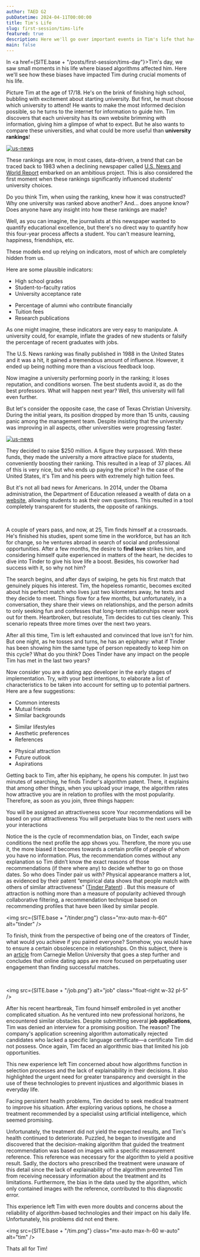 ```yaml
---
author: TAED G2
pubDatetime: 2024-04-11T00:00:00
title: Tim's Life
slug: first-session/tims-life
featured: true
description: Here we'll go over important events in Tim's life that have been affected by bias.
main: false
---
```



In <a href={SITE.base + "/posts/first-session/tims-day"}>Tim's day</a>, we saw small moments in his life where biased algorithms affected him. Here we'll see how these biases have impacted Tim during crucial moments of his life.

Picture Tim at the age of 17/18. He's on the brink of finishing high school, bubbling with excitement about starting university. But first, he must choose which university to attend! He wants to make the most informed decision possible, so he turns to the internet for information to guide him. Tim discovers that each university has its own website brimming with information, giving him a glimpse of what to expect. But he also wants to compare these universities, and what could be more useful than **university rankings**!

<a href="https://www.usnews.com/best-colleges/rankings/national-universities">
  <img
    src={SITE.base + "/us-news.png"}
    alt="us-news"
    class="float-right w-72 pl-5"
  />
</a>

These rankings are now, in most cases, data-driven, a trend that can be traced back to 1983 when a declining newspaper called [U.S. News and World Report](https://www.usnews.com) embarked on an ambitious project. This is also considered the first moment when these rankings significantly influenced students' university choices.

Do you think Tim, when using the ranking, knew how it was constructed? Why one university was ranked above another? And... does anyone know? Does anyone have any insight into how these rankings are made?

Well, as you can imagine, the journalists at this newspaper wanted to quantify educational excellence, but there's no direct way to quantify how this four-year process affects a student. You can't measure learning, happiness, friendships, etc.

These models end up relying on indicators, most of which are completely hidden from us.

Here are some plausible indicators:

<div class="center flex flex-grow justify-center">
  <div>
    <ul>
      <li>High school grades</li>
      <li>Student-to-faculty ratios</li>
      <li>University acceptance rate</li>
    </ul>
  </div>
  <div>
    <ul>
      <li>Percentage of alumni who contribute financially</li>
      <li>Tuition fees</li>
      <li>Research publications</li>
    </ul>
  </div>
</div>

As one might imagine, these indicators are very easy to manipulate. A university could, for example, inflate the grades of new students or falsify the percentage of recent graduates with jobs.

The U.S. News ranking was finally published in 1988 in the United States and it was a hit, it gained a tremendous amount of influence. However, it ended up being nothing more than a viscious feedback loop.

Now imagine a university performing poorly in the ranking; it loses reputation, and conditions worsen. The best students avoid it, as do the best professors. What will happen next year? Well, this university will fall even further.

But let's consider the opposite case, the case of Texas Christian University. During the initial years, its position dropped by more than 15 units, causing panic among the management team. Despite insisting that the university was improving in all aspects, other universities were progressing faster.

<a href="https://www.usnews.com/best-colleges/rankings/national-universities">
  <img
    src={SITE.base + "/tcu.png"}
    alt="us-news"
    class="float-left w-52 pr-8"
  />
</a>

They decided to raise $250 million. A figure they surpassed. With these funds, they made the university a more attractive place for students, conveniently boosting their ranking. This resulted in a leap of 37 places. All of this is very nice, but who ends up paying the price? In the case of the United States, it's Tim and his peers with extremely high tuition fees.

But it's not all bad news for Americans. In 2014, under the Obama administration, the Department of Education released a wealth of data on a [website](https://collegescorecard.ed.gov), allowing students to ask their own questions. This resulted in a tool completely transparent for students, the opposite of rankings.

<br class="pt-5" />

A couple of years pass, and now, at 25, Tim finds himself at a crossroads. He's finished his studies, spent some time in the workforce, but has an itch for change, so he ventures abroad in search of social and professional opportunities. After a few months, the desire to **find love** strikes him, and considering himself quite experienced in matters of the heart, he decides to dive into Tinder to give his love life a boost. Besides, his coworker had success with it, so why not him?

The search begins, and after days of swiping, he gets his first match that genuinely piques his interest. Tim, the hopeless romantic, becomes excited about his perfect match who lives just two kilometers away, he texts and they decide to meet. Things flow for a few months, but unfortunately, in a conversation, they share their views on relationships, and the person admits to only seeking fun and confesses that long-term relationships never work out for them. Heartbroken, but resolute, Tim decides to cut ties cleanly. This scenario repeats three more times over the next two years.

After all this time, Tim is left exhausted and convinced that love isn't for him. But one night, as he tosses and turns, he has an epiphany: what if Tinder has been showing him the same type of person repeatedly to keep him on this cycle? What do you think? Does Tinder have any impact on the people Tim has met in the last two years?

Now consider you are a dating app developer in the early stages of implementation. Try, with your best intentions, to elaborate a list of characteristics to be taken into account for setting up to potential partners. Here are a few suggestions:

<div class="center flex justify-center">
  <div>
    <ul>
      <li>Common interests</li>
      <li>Mutual friends</li>
      <li>Similar backgrounds</li>
    </ul>
  </div>
  <div>
    <ul>
      <li>Similar lifestyles</li>
      <li>Aesthetic preferences</li>
      <li>References</li>
    </ul>
  </div>
  <div>
    <ul>
      <li>Physical attraction</li>
      <li>Future outlook</li>
      <li>Aspirations</li>
    </ul>
  </div>
</div>

Getting back to Tim, after his epiphany, he opens his computer. In just two minutes of searching, he finds Tinder's algorithm patent. There, it explains that among other things, when you upload your image, the algorithm rates how attractive you are in relation to profiles with the most popularity. Therefore, as soon as you join, three things happen:

You will be assigned an attractiveness score
Your recommendations will be based on your attractiveness
You will perpetuate bias to the next users with your interactions

Notice the is the cycle of recommendation bias, on Tinder, each swipe conditions the next profile the app shows you. Therefore, the more you use it, the more biased it becomes towards a certain profile of people of whom you have no information. Plus, the recommendation comes without any explanation so Tim didn’t know the exact reasons of those recommendations (if there where any) to decide whether to go on those dates. So who does Tinder pair us with? Physical appearance matters a lot, as evidenced by their patent “empirical data shows that people match with others of similar attractiveness” ([Tinder Patent](https://patentimages.storage.googleapis.com/48/ae/4a/96fdf84751aebf/US9733811.pdf)) . But this measure of attraction is nothing more than a measure of popularity achieved through collaborative filtering, a recommendation technique based on recommending profiles that have been liked by similar people.

<img src={SITE.base + "/tinder.png"} class="mx-auto max-h-60" alt="tinder" />

To finish, think from the perspective of being one of the creators of Tinder, what would you achieve if you paired everyone? Somehow, you would have to ensure a certain obsolescence in relationships. On this subject, there is an [article](https://www.cmu.edu/tepper/news/stories/2023/november/popularity-bias-dating-apps.html) from Carnegie Mellon University that goes a step further and concludes that online dating apps are more focused on perpetuating user engagement than finding successful matches.

<br class="pt-5" />

<img src={SITE.base + "/job.png"} alt="job" class="float-right w-32 pl-5" />

After his recent heartbreak, Tim found himself embroiled in yet another complicated situation. As he ventured into new professional horizons, he encountered similar obstacles. Despite submitting several **job applications**, Tim was denied an interview for a promising position. The reason? The company's application screening algorithm automatically rejected candidates who lacked a specific language certificate—a certificate Tim did not possess. Once again, Tim faced an algorithmic bias that limited his job opportunities.

This new experience left Tim concerned about how algorithms function in selection processes and the lack of explainability in their decisions. It also highlighted the urgent need for greater transparency and oversight in the use of these technologies to prevent injustices and algorithmic biases in everyday life.

Facing persistent health problems, Tim decided to seek medical treatment to improve his situation. After exploring various options, he chose a treatment recommended by a specialist using artificial intelligence, which seemed promising.

Unfortunately, the treatment did not yield the expected results, and Tim's health continued to deteriorate. Puzzled, he began to investigate and discovered that the decision-making algorithm that guided the treatment recommendation was based on images with a specific measurement reference. This reference was necessary for the algorithm to yield a positive result. Sadly, the doctors who prescribed the treatment were unaware of this detail since the lack of explainability of the algorithm prevented Tim from receiving necessary information about the treatment and its limitations. Furthermore, the bias in the data used by the algorithm, which only contained images with the reference, contributed to this diagnostic error.

This experience left Tim with even more doubts and concerns about the reliability of algorithm-based technologies and their impact on his daily life. Unfortunately, his problems did not end there.

<img src={SITE.base + "/tim.png"} class="mx-auto max-h-60 w-auto" alt="tim" />
<p class="text-center">Thats all for Tim!</p>
